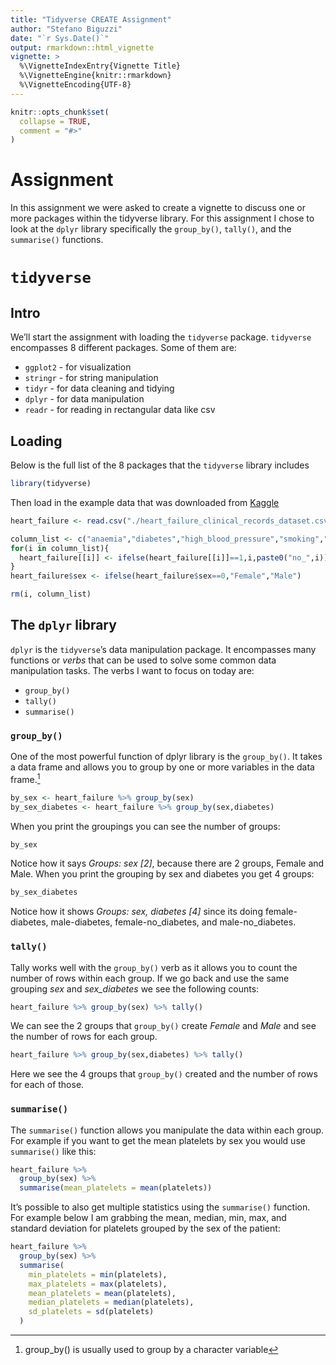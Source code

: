 ```yaml
---
title: "Tidyverse CREATE Assignment"
author: "Stefano Biguzzi"
date: "`r Sys.Date()`"
output: rmarkdown::html_vignette
vignette: >
  %\VignetteIndexEntry{Vignette Title}
  %\VignetteEngine{knitr::rmarkdown}
  %\VignetteEncoding{UTF-8}
---
```


```r
knitr::opts_chunk$set(
  collapse = TRUE,
  comment = "#>"
)
```

# Assignment
In this assignment we were asked to create a vignette to discuss one or more packages within the tidyverse library. For this assignment I chose to look at the `dplyr` library specifically the `group_by()`, `tally()`, and the `summarise()` functions.


# `tidyverse`
## Intro
We'll start the assignment with loading the `tidyverse` package. `tidyverse` encompasses 8 different packages. Some of them are:  

* `ggplot2` - for visualization
* `stringr` - for string manipulation
* `tidyr` - for data cleaning and tidying
* `dplyr` - for data manipulation
* `readr` - for reading in rectangular data like csv

## Loading
Below is the full list of the 8 packages that the `tidyverse` library includes
```r
library(tidyverse)
```
Then load in the example data that was downloaded from [Kaggle](https://www.kaggle.com/andrewmvd/heart-failure-clinical-data)
```r
heart_failure <- read.csv("./heart_failure_clinical_records_dataset.csv")
```
```r
column_list <- c("anaemia","diabetes","high_blood_pressure","smoking","DEATH_EVENT")
for(i in column_list){
  heart_failure[[i]] <- ifelse(heart_failure[[i]]==1,i,paste0("no_",i))
}
heart_failure$sex <- ifelse(heart_failure$sex==0,"Female","Male")

rm(i, column_list)
```
## The `dplyr` library
`dplyr` is the `tidyverse`'s data manipulation package. It encompasses many functions or *verbs* that can be used to solve some common data manipulation tasks. The verbs I want to focus on today are:  

* `group_by()`
* `tally()`
* `summarise()`

### `group_by()`
One of the most powerful function of dplyr library is the `group_by()`. It takes a data frame and allows you to group by one or more variables in the data frame.^[group_by() is usually used to group by a character variable]
```r
by_sex <- heart_failure %>% group_by(sex)
by_sex_diabetes <- heart_failure %>% group_by(sex,diabetes)
```

When you print the groupings you can see the number of groups:
```r
by_sex
```
Notice how it says *Groups:   sex [2]*, because there are 2 groups, Female and Male. When you print the grouping by sex and diabetes you get 4 groups:
```r
by_sex_diabetes
```
Notice how it shows *Groups:   sex, diabetes [4]* since its doing female-diabetes, male-diabetes, female-no_diabetes, and male-no_diabetes.

### `tally()`
Tally works well with the `group_by()` verb as it allows you to count the number of rows within each group. If we go back and use the same grouping *sex* and *sex_diabetes* we see the following counts:
```r
heart_failure %>% group_by(sex) %>% tally()
```
We can see the 2 groups that `group_by()` create *Female* and *Male* and see the number of rows for each group.
```r
heart_failure %>% group_by(sex,diabetes) %>% tally()
```
Here we see the 4 groups that `group_by()` created and the number of rows for each of those.

### `summarise()`

The `summarise()` function allows you manipulate the data within each group. For example if you want to get the mean platelets by sex you would use `summarise()` like this:

```r
heart_failure %>%
  group_by(sex) %>%
  summarise(mean_platelets = mean(platelets))
```
It's possible to also get multiple statistics using the `summarise()` function. For example below I am grabbing the mean, median, min, max, and standard deviation for platelets grouped by the sex of the patient:
```r
heart_failure %>%
  group_by(sex) %>%
  summarise(
    min_platelets = min(platelets),
    max_platelets = max(platelets),
    mean_platelets = mean(platelets),
    median_platelets = median(platelets),
    sd_platelets = sd(platelets)
  )
```